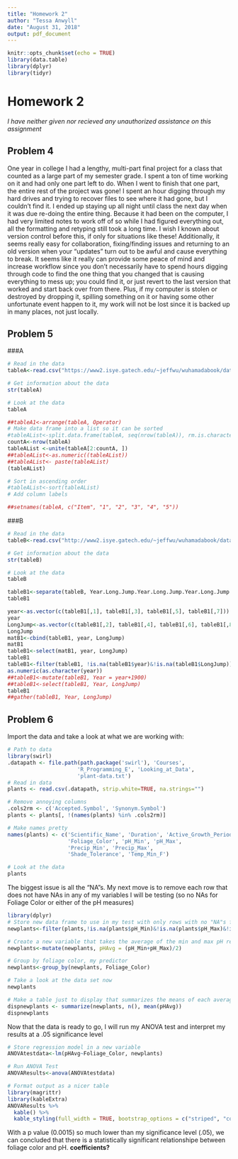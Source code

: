 ```yaml
---
title: "Homework 2"
author: "Tessa Anwyll"
date: "August 31, 2018"
output: pdf_document
---
```


```r
knitr::opts_chunk$set(echo = TRUE)
library(data.table)
library(dplyr)
library(tidyr)
```

# Homework 2
*I have neither given nor recieved any unauthorized assistance on this assignment*

## Problem 4
One year in college I had a lengthy, multi-part final project for a class that counted as a large part of my semester grade. I spent a ton of time working on it and had only one part left to do. When I went to finish that one part, the entire rest of the project was gone! I spent an hour digging through my hard drives and trying to recover files to see where it had gone, but I couldn’t find it. I ended up staying up all night until class the next day when it was due re-doing the entire thing. Because it had been on the computer, I had very limited notes to work off of so while I had figured everything out, all the formatting and retyping still took a long time. I wish I known about version control before this, if only for situations like these! Additionally, it seems really easy for collaboration, fixing/finding issues and returning to an old version when your “updates” turn out to be awful and cause everything to break. It seems like it really can provide some peace of mind and increase workflow since you don’t necessarily have to spend hours digging through code to find the one thing that you changed that is causing everything to mess up; you could find it, or just revert to the last version that worked and start back over from there. Plus, if my computer is stolen or destroyed by dropping it, spilling something on it or having some other unfortunate event happen to it, my work will not be lost since it is backed up in many places, not just locally. 


## Problem 5

###A
```r
# Read in the data
tableA<-read.csv("https://www2.isye.gatech.edu/~jeffwu/wuhamadabook/data/Sensory.dat")

# Get information about the data
str(tableA)

# Look at the data
tableA
```
```r
##tableA1<-arrange(tableA, Operator)
# Make data frame into a list so it can be sorted
#tableAList<-split.data.frame(tableA, seq(nrow(tableA)), rm.is.character(tableA))
countA<-nrow(tableA)
tableAList <-unite(tableA[2:countA, ])
##tableAList<-as.numeric((tableAList))
##tableAList<- paste(tableAList)
(tableAList)

# Sort in ascending order
#tableAList<-sort(tableAList)
# Add column labels

##setnames(tableA, c("Item", "1", "2", "3", "4", "5"))
```
###B
```r
# Read in the data
tableB<-read.csv("http://www2.isye.gatech.edu/~jeffwu/wuhamadabook/data/LongJumpData.dat")

# Get information about the data
str(tableB)

# Look at the data
tableB
```
```r
tableB1<-separate(tableB, Year.Long.Jump.Year.Long.Jump.Year.Long.Jump.Year.Long.Jump, into = c("Y1", "LJ1", "Y2", "LJ2", "Y3", "LJ3", "Y4", "LJ4"), sep = " ")
tableB1

year<-as.vector(c(tableB1[,1], tableB1[,3], tableB1[,5], tableB1[,7]))
year
LongJump<-as.vector(c(tableB1[,2], tableB1[,4], tableB1[,6], tableB1[,8]))
LongJump
matB1<-cbind(tableB1, year, LongJump)
matB1
tableB1<-select(matB1, year, LongJump)
tableB1
tableB1<-filter(tableB1, !is.na(tableB1$year)&!is.na(tableB1$LongJump))
as.numeric(as.character(year))
##tableB1<-mutate(tableB1, Year = year+1900)
##tableB1<-select(tableB1, Year, LongJump)
tableB1
##gather(tableB1, Year, LongJump)
```


## Problem 6

Import the data and take a look at what we are working with:
```r
# Path to data
library(swirl)
.datapath <- file.path(path.package('swirl'), 'Courses',
                      'R_Programming_E', 'Looking_at_Data',
                      'plant-data.txt')
# Read in data
plants <- read.csv(.datapath, strip.white=TRUE, na.strings="")

# Remove annoying columns
.cols2rm <- c('Accepted.Symbol', 'Synonym.Symbol')
plants <- plants[, !(names(plants) %in% .cols2rm)]

# Make names pretty
names(plants) <- c('Scientific_Name', 'Duration', 'Active_Growth_Period',
                   'Foliage_Color', 'pH_Min', 'pH_Max',
                   'Precip_Min', 'Precip_Max',
                   'Shade_Tolerance', 'Temp_Min_F')

```
```r
# Look at the data
plants
```

The biggest issue is all the "NA"s. My next move is to remove each row that does not have NAs in any of my variables I will be testing (so no NAs for Foliage Color or either of the pH measures)


```r
library(dplyr)
# Store new data frame to use in my test with only rows with no "NA"s for my variables of interest
newplants<-filter(plants,!is.na(plants$pH_Min)&!is.na(plants$pH_Max)&!is.na(plants$Foliage_Color))

# Create a new variable that takes the average of the min and max pH reported in the data set
newplants<-mutate(newplants, pHAvg = (pH_Min+pH_Max)/2)

# Group by foliage color, my predictor
newplants<-group_by(newplants, Foliage_Color)

# Take a look at the data set now
newplants

# Make a table just to display that summarizes the means of each average ph and counts for each foliage color
dispnewplants <- summarize(newplants, n(), mean(pHAvg))
dispnewplants

```
Now that the data is ready to go, I will run my ANOVA test and interpret my results at a .05 significance level
```r

# Store regression model in a new variable
ANOVAtestdata<-lm(pHAvg~Foliage_Color, newplants)

# Run ANOVA Test
ANOVAResults<-anova(ANOVAtestdata)

# Format output as a nicer table
library(magrittr)
library(kableExtra)
ANOVAResults %>%
  kable() %>%
  kable_styling(full_width = TRUE, bootstrap_options = c("striped", "condensed"))

```

With a p value (0.0015) so much lower than my significance level (.05), we can concluded that there is a statistically significant relationshipe between foliage color and pH.
**coefficients?**


